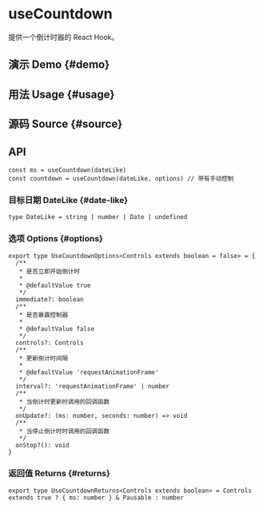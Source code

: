 # useCountdown


<HooksType category="Utilities" pausable />

提供一个倒计时器的 React Hook。

## 演示 Demo \{#demo}


<App />

## 用法 Usage \{#usage}



## 源码 Source \{#source}


<Source />

## API

```tsx
const ms = useCountdown(dateLike)
const countdown = useCountdown(dateLike, options) // 带有手动控制
```

### 目标日期 DateLike \{#date-like}

```tsx
type DateLike = string | number | Date | undefined
```

### 选项 Options \{#options}

```tsx
export type UseCountdownOptions<Controls extends boolean = false> = {
  /**
   * 是否立即开始倒计时
   *
   * @defaultValue true
   */
  immediate?: boolean
  /**
   * 是否暴露控制器
   *
   * @defaultValue false
   */
  controls?: Controls
  /**
   * 更新倒计时间隔
   *
   * @defaultValue 'requestAnimationFrame'
   */
  interval?: 'requestAnimationFrame' | number
  /**
   * 当倒计时更新时调用的回调函数
   */
  onUpdate?: (ms: number, seconds: number) => void
  /**
   * 当停止倒计时时调用的回调函数
   */
  onStop?(): void
}
```

### 返回值 Returns \{#returns}


<Tip type="pausable" />

```tsx
export type UseCountdownReturns<Controls extends boolean> = Controls extends true ? { ms: number } & Pausable : number
```
